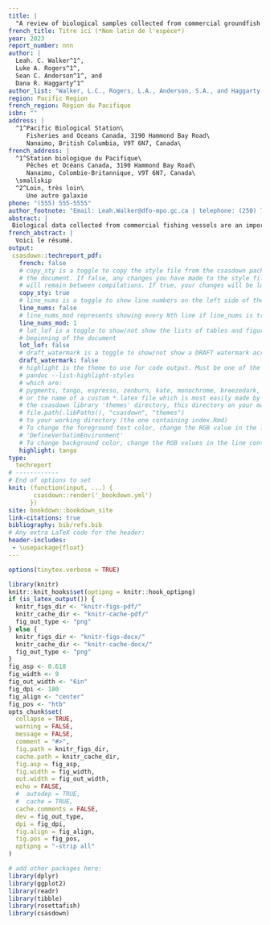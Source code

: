 ```yaml
---
title: |
  "A review of biological samples collected from commercial groundfish fisheries, 1996-2022"
french_title: Titre ici (*Nom latin de l'espèce*)
year: 2023
report_number: nnn
author: |
  Leah. C. Walker^1^,
  Luke A. Rogers^1^,
  Sean C. Anderson^1^, and
  Dana R. Haggarty^1^
author_list: "Walker, L.C., Rogers, L.A., Anderson, S.A., and Haggarty D.R."
region: Pacific Region
french_region: Région du Pacifique
isbn: ""
address: |
  ^1^Pacific Biological Station\
     Fisheries and Oceans Canada, 3190 Hammond Bay Road\
     Nanaimo, British Columbia, V9T 6N7, Canada\
french_address: |
  ^1^Station biologique du Pacifique\
     Pêches et Océans Canada, 3190 Hammond Bay Road\
     Nanaimo, Colombie-Britannique, V9T 6N7, Canada\
  \smallskip
  ^2^Loin, très loin\
     Une autre galaxie
phone: "(555) 555-5555"
author_footnote: "Email: Leah.Walker@dfo-mpo.gc.ca | telephone: (250) 756-5555"
abstract: |
 Biological data collected from commercial fishing vessels are an important component of fisheries stock assessments. In Canada's Pacific region, these data have been collected by independent, third-party at-sea observers aboard commercial bottom trawl vessels, dockside monitoring programs, and special projects. However, the COVID-19 pandemic paused all at-sea observer programs and they have not been re-introduced, having a profound effect on the volume and type of data received from commercial fishing vessels. This report was developed to provide an overview of data collection and availability from 1996--2022 for major BC groundfish species of commercial and conservation interest. The data are presented at a coastwide scale, and also by finer, Groundfish Management Areas so that spatial and temporal trends can be assessed. The goals of the report were to (1) display available data acquired from commercial fishing vessels, and (2) perform a basic qualitative analysis of the temporal and spatial trends of the data by species. This report highlights what data are no longer being collected and can guide decisions on future monitoring programs, data collection, and resource allocation.
french_abstract: |
  Voici le résumé.
output:
 csasdown::techreport_pdf:
   french: false
   # copy_sty is a toggle to copy the style file from the csasdown package every time you compile
   # the document. If false, any changes you have made to the style file in your project
   # will remain between compilations. If true, your changes will be lost when you compile
   copy_sty: true
   # line_nums is a toggle to show line numbers on the left side of the page. 
   line_nums: false
   # line_nums_mod represents showing every Nth line if line_nums is true
   line_nums_mod: 1
   # lot_lof is a toggle to show/not show the lists of tables and figures at the
   # beginning of the document
   lot_lof: false
   # draft_watermark is a toggle to show/not show a DRAFT watermark across every page
   draft_watermark: false
   # highlight is the theme to use for code output. Must be one of the list given by:
   # pandoc --list-highlight-styles
   # which are:
   # pygments, tango, espresso, zenburn, kate, monochrome, breezedark, haddock
   # or the name of a custom *.latex file which is most easily made by copying one from 
   # the csasdown library 'themes' directory, this directory on your machine:
   # file.path(.libPaths(), "csasdown", "themes")
   # to your working directory (the one containing index.Rmd)
   # To change the foreground text color, change the RGB value in the line containing
   # 'DefineVerbatimEnvironment'
   # To change background color, change the RGB values in the line containing 'shadecolor'
   highlight: tango
type:
  techreport
# ------------
# End of options to set
knit: (function(input, ...) {
       csasdown::render('_bookdown.yml')
      })
site: bookdown::bookdown_site
link-citations: true
bibliography: bib/refs.bib
# Any extra LaTeX code for the header:
header-includes:
 - \usepackage{float}
---
```


```r
options(tinytex.verbose = TRUE)
```

```r
library(knitr)
knitr::knit_hooks$set(optipng = knitr::hook_optipng)
if (is_latex_output()) {
  knitr_figs_dir <- "knitr-figs-pdf/"
  knitr_cache_dir <- "knitr-cache-pdf/"
  fig_out_type <- "png"
} else {
  knitr_figs_dir <- "knitr-figs-docx/"
  knitr_cache_dir <- "knitr-cache-docx/"
  fig_out_type <- "png"
}
fig_asp <- 0.618
fig_width <- 9
fig_out_width <- "6in"
fig_dpi <- 180
fig_align <- "center"
fig_pos <- "htb"
opts_chunk$set(
  collapse = TRUE,
  warning = FALSE,
  message = FALSE,
  comment = "#>",
  fig.path = knitr_figs_dir,
  cache.path = knitr_cache_dir,
  fig.asp = fig_asp,
  fig.width = fig_width,
  out.width = fig_out_width,
  echo = FALSE,
  #  autodep = TRUE,
  #  cache = TRUE,
  cache.comments = FALSE,
  dev = fig_out_type,
  dpi = fig_dpi,
  fig.align = fig_align,
  fig.pos = fig_pos,
  optipng = "-strip all"
)
```

```r
# add other packages here:
library(dplyr)
library(ggplot2)
library(readr)
library(tibble)
library(rosettafish)
library(csasdown)
```
